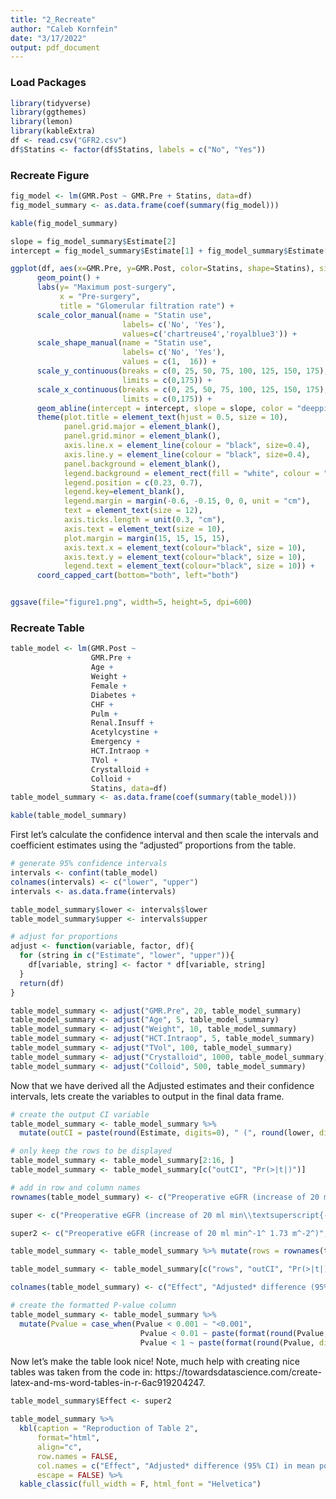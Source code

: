 ```yaml
---
title: "2_Recreate"
author: "Caleb Kornfein"
date: "3/17/2022"
output: pdf_document
---
```


### Load Packages

```r
library(tidyverse)
library(ggthemes)
library(lemon)
library(kableExtra)
df <- read.csv("GFR2.csv")
df$Statins <- factor(df$Statins, labels = c("No", "Yes"))
```


### Recreate Figure

```r
fig_model <- lm(GMR.Post ~ GMR.Pre + Statins, data=df)
fig_model_summary <- as.data.frame(coef(summary(fig_model)))

kable(fig_model_summary)

slope = fig_model_summary$Estimate[2]
intercept = fig_model_summary$Estimate[1] + fig_model_summary$Estimate[3]
```

```r
ggplot(df, aes(x=GMR.Pre, y=GMR.Post, color=Statins, shape=Statins), size = 10) +
      geom_point() +
      labs(y= "Maximum post-surgery", 
           x = "Pre-surgery",
           title = "Glomerular filtration rate") +
      scale_color_manual(name = "Statin use",
                         labels= c('No', 'Yes'),
                         values=c('chartreuse4','royalblue3')) +
      scale_shape_manual(name = "Statin use",
                         labels= c('No', 'Yes'),
                         values = c(1,  16)) +
      scale_y_continuous(breaks = c(0, 25, 50, 75, 100, 125, 150, 175),
                         limits = c(0,175)) +
      scale_x_continuous(breaks = c(0, 25, 50, 75, 100, 125, 150, 175),
                         limits = c(0,175)) + 
      geom_abline(intercept = intercept, slope = slope, color = "deeppink4", size = 0.4, alpha = 0.8) +
      theme(plot.title = element_text(hjust = 0.5, size = 10), 
            panel.grid.major = element_blank(), 
            panel.grid.minor = element_blank(),
            axis.line.x = element_line(colour = "black", size=0.4),
            axis.line.y = element_line(colour = "black", size=0.4),
            panel.background = element_blank(),
            legend.background = element_rect(fill = "white", colour = "black"),
            legend.position = c(0.23, 0.7),
            legend.key=element_blank(),
            legend.margin = margin(-0.6, -0.15, 0, 0, unit = "cm"),
            text = element_text(size = 12),
            axis.ticks.length = unit(0.3, "cm"),
            axis.text = element_text(size = 10),
            plot.margin = margin(15, 15, 15, 15),
            axis.text.x = element_text(colour="black", size = 10),
            axis.text.y = element_text(colour="black", size = 10),
            legend.text = element_text(colour="black", size = 10)) +
      coord_capped_cart(bottom="both", left="both")


ggsave(file="figure1.png", width=5, height=5, dpi=600)
```
### Recreate Table

```r
table_model <- lm(GMR.Post ~ 
                  GMR.Pre + 
                  Age + 
                  Weight + 
                  Female + 
                  Diabetes + 
                  CHF + 
                  Pulm + 
                  Renal.Insuff +
                  Acetylcystine + 
                  Emergency + 
                  HCT.Intraop +
                  TVol +
                  Crystalloid +
                  Colloid +
                  Statins, data=df)
table_model_summary <- as.data.frame(coef(summary(table_model)))

kable(table_model_summary)
```
First let's calculate the confidence interval and then scale the intervals and coefficient estimates using the "adjusted" proportions from the table.

```r
# generate 95% confidence intervals
intervals <- confint(table_model)
colnames(intervals) <- c("lower", "upper")
intervals <- as.data.frame(intervals)

table_model_summary$lower <- intervals$lower
table_model_summary$upper <- intervals$upper

# adjust for proportions
adjust <- function(variable, factor, df){
  for (string in c("Estimate", "lower", "upper")){
    df[variable, string] <- factor * df[variable, string]
  }
  return(df)
}

table_model_summary <- adjust("GMR.Pre", 20, table_model_summary)
table_model_summary <- adjust("Age", 5, table_model_summary)
table_model_summary <- adjust("Weight", 10, table_model_summary)
table_model_summary <- adjust("HCT.Intraop", 5, table_model_summary)
table_model_summary <- adjust("TVol", 100, table_model_summary)
table_model_summary <- adjust("Crystalloid", 1000, table_model_summary)
table_model_summary <- adjust("Colloid", 500, table_model_summary)
```

Now that we have derived all the Adjusted estimates and their confidence intervals, lets create the variables to output in the final data frame.

```r
# create the output CI variable
table_model_summary <- table_model_summary %>%
  mutate(outCI = paste(round(Estimate, digits=0), " (", round(lower, digits=0), ", ", round(upper, digits=0), ")", sep=""))

# only keep the rows to be displayed
table_model_summary <- table_model_summary[2:16, ]
table_model_summary <- table_model_summary[c("outCI", "Pr(>|t|)")]

# add in row and column names
rownames(table_model_summary) <- c("Preoperative eGFR (increase of 20 ml min\\textsuperscript{-1} 1.73 m\\textsuperscript{-2})", "Patient age (increase of 5 yr)", "Weight (increase of 10 kg)", "Female gender (vs male)", "Diabetes (vs none)", "History of CHF (vs none)", "History of pulmonary disease (vs none)", "History of chronic kidney disease (vs none)", "Use of acetylcysteine (vs none)", "Emergent case (vs scheduled)", "Intraoperative haematocrit (increase of 0.05)", "Total volume (increase of 0.1 litre kg\\textsupercript{-1} h\\textsuperscript{-2})", "Crystalloids (increase of 1 litre)", "Colloids (increase of 0.5 litre)", "Statin use (vs none)")

super <- c("Preoperative eGFR (increase of 20 ml min\\textsuperscript{-1} 1.73 m\\textsuperscript{-2})", "Patient age (increase of 5 yr)", "Weight (increase of 10 kg)", "Female gender (vs male)", "Diabetes (vs none)", "History of CHF (vs none)", "History of pulmonary disease (vs none)", "History of chronic kidney disease (vs none)", "Use of acetylcysteine (vs none)", "Emergent case (vs scheduled)", "Intraoperative haematocrit (increase of 0.05)", "Total volume (increase of 0.1 litre kg\\textsupercript{-1} h\\textsuperscript{-2})", "Crystalloids (increase of 1 litre)", "Colloids (increase of 0.5 litre)", "Statin use (vs none)")

super2 <- c("Preoperative eGFR (increase of 20 ml min^-1^ 1.73 m^-2^)", "Patient age (increase of 5 yr)", "Weight (increase of 10 kg)", "Female gender (vs male)", "Diabetes (vs none)", "History of CHF (vs none)", "History of pulmonary disease (vs none)", "History of chronic kidney disease (vs none)", "Use of acetylcysteine (vs none)", "Emergent case (vs scheduled)", "Intraoperative haematocrit (increase of 0.05)", "Total volume (increase of 0.1 litre kg^-1^ h^-2^)", "Crystalloids (increase of 1 litre)", "Colloids (increase of 0.5 litre)", "Statin use (vs none)")

table_model_summary <- table_model_summary %>% mutate(rows = rownames(table_model_summary))

table_model_summary <- table_model_summary[c("rows", "outCI", "Pr(>|t|)")]

colnames(table_model_summary) <- c("Effect", "Adjusted* difference (95% CI) in mean postoperative eGFR","Pvalue")
```

```r
# create the formatted P-value column
table_model_summary <- table_model_summary %>%
  mutate(Pvalue = case_when(Pvalue < 0.001 ~ "<0.001",
                             Pvalue < 0.01 ~ paste(format(round(Pvalue, digits=3), nsmall=3), sep=""),
                             Pvalue < 1 ~ paste(format(round(Pvalue, digits=2), nsmall=2), sep="")))
```

Now let's make the table look nice! Note, much help with creating nice tables was taken from the code in: https://towardsdatascience.com/create-latex-and-ms-word-tables-in-r-6ac919204247.

```r
table_model_summary$Effect <- super2

table_model_summary %>%
  kbl(caption = "Reproduction of Table 2",
      format="html",
      align="c",
      row.names = FALSE,
      col.names = c("Effect", "Adjusted* difference (95% CI) in mean postoperative eGFR","P-value"),
      escape = FALSE) %>%
  kable_classic(full_width = F, html_font = "Helvetica")
```

